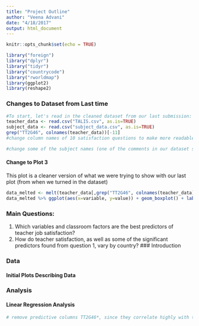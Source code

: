 ```yaml
---
title: "Project Outline"
author: "Veena Advani"
date: "4/18/2017"
output: html_document
---
```


```r
knitr::opts_chunk$set(echo = TRUE)
```

```r
library("foreign")
library("dplyr")
library("tidyr")
library("countrycode")
library("rworldmap")
library(ggplot2)
library(reshape2)
```

### Changes to Dataset from Last time
```r
#To start, let's read in the cleaned dataset from our last submission:
teacher_data <- read.csv("TALIS.csv", as.is=TRUE)
subject_data <- read.csv("subject_data.csv", as.is=TRUE)
grep("TT2G46", colnames(teacher_data))[-11]
#change column names of 10 satisfaction questions to make more readable

#change some of the subject names (one of the comments in our dataset submission was that they weren't clear):

```

#### Change to Plot 3

This plot is a cleaner version of what we were trying to show with our last plot (from when we turned in the dataset)
```r
data_melted <- melt(teacher_data[,grep("TT2G46", colnames(teacher_data))], id.vars="TT2G46_avg")
data_melted %>% ggplot(aes(x=variable, y=value)) + geom_boxplot() + labs(x="Individual Questions", y="Strongly Disagree to Strongly Agree", title="Average Response vs Individual Questions for Satisfaction")
```


### Main Questions:
(1) Which variables and classroom factors are the best predictors of teacher job satisfaction?
(2) How do teacher satisfaction, as well as some of the significant predictors found from question 1, vary by country?
### Introduction

### Data
#### Initial Plots Describing Data


### Analysis
#### Linear Regression Analysis

```r
# remove predictive columns TT2G46*, since they correlate highly with the average

```

